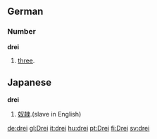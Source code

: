 ==German==
===Number===
'''drei'''
# [[three]].

==Japanese==

'''drei'''
# [[奴隷]].(slave in English)

[[de:drei]]
[[gl:Drei]]
[[it:drei]]
[[hu:drei]]
[[pt:Drei]]
[[fi:Drei]]
[[sv:drei]]